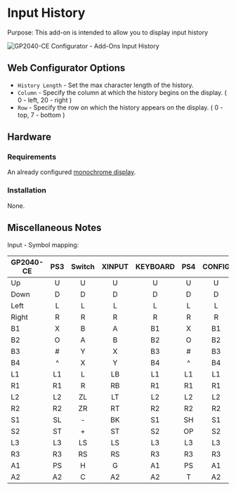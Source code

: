# Input History

Purpose: This add-on is intended to allow you to display input history

![GP2040-CE Configurator - Add-Ons Input History](../assets/images/gpc-add-ons-input-history.png)

## Web Configurator Options

- `History Length` - Set the max character length of the history.
- `Column` - Specify the column at which the history begins on the display. ( 0 - left, 20 - right )
- `Row` - Specify the row on which the history appears on the display. ( 0 - top, 7 - bottom )

## Hardware

### Requirements

An already configured [monochrome display](../web-configurator/menu-pages/07-display-configuration.mdx).

### Installation

None.

## Miscellaneous Notes

Input - Symbol mapping:

| GP2040-CE | PS3 | Switch | XINPUT | KEYBOARD | PS4 | CONFIG |
|-----------|:---:|:------:|:------:|:--------:|:---:|:------:|
| Up        |  U  |    U   |    U   |     U    |  U  |    U   |
| Down      |  D  |    D   |    D   |     D    |  D  |    D   |
| Left      |  L  |    L   |    L   |     L    |  L  |    L   |
| Right     |  R  |    R   |    R   |     R    |  R  |    R   |
| B1        |  X  |    B   |    A   |    B1    |  X  |   B1   |
| B2        |  O  |    A   |    B   |    B2    |  O  |   B2   |
| B3        |  #  |    Y   |    X   |    B3    |  #  |   B3   |
| B4        |  ^  |    X   |    Y   |    B4    |  ^  |   B4   |
| L1        |  L1 |    L   |   LB   |    L1    |  L1 |   L1   |
| R1        |  R1 |    R   |   RB   |    R1    |  R1 |   R1   |
| L2        |  L2 |   ZL   |   LT   |    L2    |  L2 |   L2   |
| R2        |  R2 |   ZR   |   RT   |    R2    |  R2 |   R2   |
| S1        |  SL |    -   |   BK   |    S1    |  SH |   S1   |
| S2        |  ST |    +   |   ST   |    S2    |  OP |   S2   |
| L3        |  L3 |   LS   |   LS   |    L3    |  L3 |   L3   |
| R3        |  R3 |   RS   |   RS   |    R3    |  R3 |   R3   |
| A1        |  PS |    H   |    G   |    A1    |  PS |   A1   |
| A2        |  A2 |    C   |   A2   |    A2    |  T  |   A2   |
